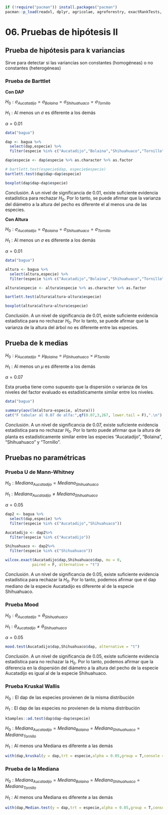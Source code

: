 
```r
if (!require("pacman")) install.packages("pacman")
pacman::p_load(readxl, dplyr, agricolae, agroforestry, exactRankTests, kSamples)
```

# 06. Pruebas de hipótesis II

## Prueba de hipótesis para k variancias

Sirve para detectar si las variancias son constantes (homogéneas) o no constantes (heterogéneas)

### Prueba de Barttlet

**Con DAP**

$H_0: \sigma_{Aucatadijo} = \sigma_{Bolaina} = \sigma_{Shihuahuaco} = \sigma_{Tornillo}$

$H_1: \text{Al menos un } \sigma \text{ es diferente a los demás}$

$\alpha = 0.01$

```r
data("bagua")

dap <- bagua %>%
  select(dap,especie) %>%
  filter(especie %in% c("Aucatadijo","Bolaina","Shihuahuaco","Tornillo"))

dap$especie <- dap$especie %>% as.character %>% as.factor

# bartlett.test(especie$dap, especie$especie)
bartlett.test(dap$dap~dap$especie)

boxplot(dap$dap~dap$especie)
```

*Conclusión*. A un nivel de significancia de 0.01, existe suficiente evidencia estadística para rechazar $H_0$. Por lo tanto, se puede afirmar que la varianza del diámetro a la altura del pecho es diferente el al menos una de las especies.

**Con Altura**

$H_0: \sigma_{Aucatadijo} = \sigma_{Bolaina} = \sigma_{Shihuahuaco} = \sigma_{Tornillo}$

$H_1: \text{Al menos un } \sigma \text{ es diferente a los demás}$

$\alpha = 0.01$

```r
data("bagua")

altura <- bagua %>%
  select(altura,especie) %>%
  filter(especie %in% c("Aucatadijo","Bolaina","Shihuahuaco","Tornillo")) 

altura$especie <- altura$especie %>% as.character %>% as.factor

bartlett.test(altura$altura~altura$especie)

boxplot(altura$altura~altura$especie)
```

*Conclusión*. A un nivel de significancia de 0.01, existe suficiente evidencia estadística para no rechazar $H_0$. Por lo tanto, se puede afirmar que la varianza de la altura del árbol no es diferente entre las especies.

## Prueba de k medias

$H_0: \mu_{Aucatadijo} = \mu_{Bolaina} = \mu_{Shihuahuaco} = \mu_{Tornillo}$

$H_1: \text{Al menos un } \mu \text{ es diferente a los demás}$

$\alpha = 0.07$

Esta prueba tiene como supuesto que la dispersión o varianza de los niveles del factor evaluado es estadísticamente similar entre los niveles.

```r
data("bagua")

summary(aov(lm(altura~especie, altura)))
cat("F tabular al 0.07 de alfa:",qf(0.07,3,267, lower.tail = F),".\n")
```
*Conclusión*. A un nivel de significancia de 0.07, existe suficiente evidencia estadística para no rechazar $H_0$. Por lo tanto puede afirmar que la altura de planta es estadísticamente similar entre las especies "Aucatadijo", "Bolaina", "Shihuahuaco" y "Tornillo".

## Pruebas no paramétricas

### Prueba U de Mann-Whitney

$H_0: Mediana_{Aucatadijo} = Mediana_{Shihuahuaco}$

$H_1: Mediana_{Aucatadijo} \neq Mediana_{Shihuahuaco}$

$\alpha = 0.05$

```r
dap2 <- bagua %>%
  select(dap,especie) %>%
  filter(especie %in% c("Aucatadijo","Shihuahuaco"))

Aucatadijo <- dap2%>%
  filter(especie %in% c("Aucatadijo"))

Shihuahuaco <- dap2%>%
  filter(especie %in% c("Shihuahuaco"))
```

```r
wilcox.exact(Aucatadijo$dap,Shihuahuaco$dap, mu = 0,
            paired = F, alternative = "t")
```

*Conclusión*. A un nivel de significancia de 0.05, existe suficiente evidencia estadística para rechazar la $H_0$. Por lo tanto, podemos afirmar que el dap mediano de la especie Aucatadijo es diferente al de la especie Shihuahuaco.

### Prueba Mood

$H_0: \theta_{Aucatadijo} = \theta_{Shihuahuaco}$

$H_1: \theta_{Aucatadijo} \neq \theta_{Shihuahuaco}$

$\alpha = 0.05$

```r
mood.test(Aucatadijo$dap,Shihuahuaco$dap, alternative = "t")
```
*Conclusión*. A un nivel de significancia de 0.05, existe suficiente evidencia estadística para no rechazar la $H_0$. Por lo tanto, podemos afirmar que la diferencia en la dispersión del diámetro a la altura del pecho de la especie Aucatadijo es igual al de la especie Shihuahuaco.

### Prueba Kruskal Wallis

$H_0: \text{El dap de las especies provienen de la misma distribución}$

$H_1: \text{El dap de las especies no provienen de la misma distribución}$

```r
kSamples::ad.test(dap$dap~dap$especie)

```
 
$H_0: Mediana_{Aucatadijo} = Mediana_{Bolaina} = Mediana_{Shihuahuaco} = Mediana_{Tornillo}$

$H_1: \text{Al menos una Mediana es diferente a las demás}$
 
```r
with(dap,kruskal(y = dap,trt = especie,alpha = 0.05,group = T,console = T))
```

### Prueba de la Mediana

$H_0: Mediana_{Aucatadijo} = Mediana_{Bolaina} = Mediana_{Shihuahuaco} = Mediana_{Tornillo}$

$H_1: \text{Al menos una Mediana es diferente a las demás}$

```r
with(dap,Median.test(y = dap,trt = especie,alpha = 0.05,group = T,console = T))
```

